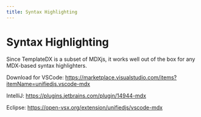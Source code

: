 ```yaml
---
title: Syntax Highlighting
---
```


# Syntax Highlighting

Since TemplateDX is a subset of MDXjs, it works well out of the box for any MDX-based syntax highlighters.

Download for VSCode: https://marketplace.visualstudio.com/items?itemName=unifiedjs.vscode-mdx

IntelliJ: https://plugins.jetbrains.com/plugin/14944-mdx

Eclipse: https://open-vsx.org/extension/unifiedjs/vscode-mdx